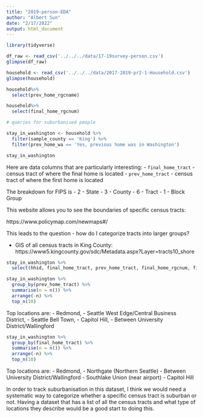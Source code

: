 ```yaml
---
title: "2019-person-EDA"
author: "Albert Sun"
date: "2/17/2022"
output: html_document
---
```


```r
library(tidyverse)
```

```r
df_raw <- read_csv('../../../data/17-19survey-person.csv')
glimpse(df_raw)
```

```r
household <- read_csv('../../../data/2017-2019-pr2-1-Household.csv')
glimpse(household)
```

```r
household%>%
  select(prev_home_rgcname) 
```

```r
household%>%
  select(final_home_rgcnum) 

```

```r
# queries for suburbanised people

stay_in_washington <- household %>%
  filter(sample_county == 'King') %>%
  filter(prev_home_wa == 'Yes, previous home was in Washington')

stay_in_washington
```

Here are data columns that are particularly interesting: 
- `final_home_tract` - census tract of where the final home is located
- `prev_home_tract` - census tract of where the first home is located

The breakdown for FIPS is 
- 2 - State
- 3 - County
- 6 - Tract
- 1 - Block Group

This website allows you to see the boundaries of specific census tracts: 

https://www.policymap.com/newmaps#/

This leads to the question - how do I categorize tracts into larger groups? 

- GIS of all census tracts in King County: https://www5.kingcounty.gov/sdc/Metadata.aspx?Layer=tracts10_shore


```r
stay_in_washington %>%
  select(hhid, final_home_tract, prev_home_tract, final_home_rgcnum, final_home_uvnum, prev_home_rgcname)
```

```r
stay_in_washington %>%
  group_by(prev_home_tract) %>%
  summarise(n = n()) %>%
  arrange(-n) %>%
  top_n(10)
```

Top locations are: 
- Redmond, 
- Seattle West Edge/Central Business District, 
- Seattle Bell Town, 
- Capitol Hill, 
- Between University District/Wallingford

```r
stay_in_washington %>%
  group_by(final_home_tract) %>%
  summarise(n = n()) %>%
  arrange(-n) %>%
  top_n(10)
```

Top locations are: 
- Redmond, 
- Northgate (Northern Seattle)
- Between University District/Wallingford
- Southlake Union (near airport)
- Capitol Hill

In order to track suburbanisation in this dataset, I think we would need a systematic way to categorize whether a specific census tract is suburban or not. Having a dataset that has a list of all the census tracts and what type of locations they describe would be a good start to doing this. 


